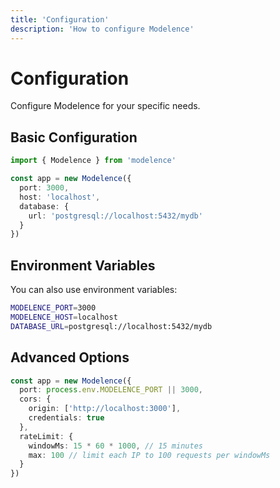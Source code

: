 ```yaml
---
title: 'Configuration'
description: 'How to configure Modelence'
---
```


# Configuration

Configure Modelence for your specific needs.

## Basic Configuration

```typescript
import { Modelence } from 'modelence'

const app = new Modelence({
  port: 3000,
  host: 'localhost',
  database: {
    url: 'postgresql://localhost:5432/mydb'
  }
})
```

## Environment Variables

You can also use environment variables:

```bash
MODELENCE_PORT=3000
MODELENCE_HOST=localhost
DATABASE_URL=postgresql://localhost:5432/mydb
```

## Advanced Options

```typescript
const app = new Modelence({
  port: process.env.MODELENCE_PORT || 3000,
  cors: {
    origin: ['http://localhost:3000'],
    credentials: true
  },
  rateLimit: {
    windowMs: 15 * 60 * 1000, // 15 minutes
    max: 100 // limit each IP to 100 requests per windowMs
  }
})
``` 